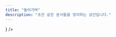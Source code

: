 ```yaml
---
title: "들어가며"
description: "초안 같은 문서들을 정리하는 공간입니다."
---
```



<Cards>
  <Card
    title="정보처리기사"
    description="정보처리기사 준비 과정에서 정리한 내용입니다."
    href="/docs/engineer-information-processing"
    icon={<Computer />}
  />
</Cards>
